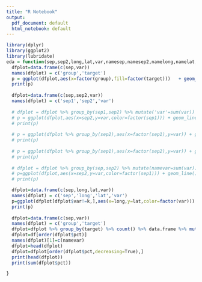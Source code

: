 ```yaml
---
title: "R Notebook"
output:
  pdf_document: default
  html_notebook: default
---
```



```r
library(dplyr)
library(ggplot2)
library(lubridate)
eda = function(sep,sep2,long,lat,var,namesep,namesep2,namelong,namelat,namevar,k) {
  dfplot=data.frame(c(sep,var))
  names(dfplot) = c('group','target')
  p = ggplot(dfplot,aes(x=factor(group),fill=factor(target)))   + geom_histogram(stat='count')  +xlab(namesep)   + guides(fill=guide_legend(title=namevar))
  print(p)
  
  dfplot=data.frame(c(sep,sep2,var))
  names(dfplot) = c('sep1','sep2','var')
  
  # dfplot = dfplot %>% group_by(sep1,sep2) %>% mutate('var'=sum(var)) %>% unique %>% date.frame
  # p = ggplot(dfplot,aes(x=sep2,y=var,color=factor(sep1))) + geom_line()
  # print(p)
  
  # p = ggplot(dfplot %>% group_by(sep2),aes(x=factor(sep1),y=var)) + geom_boxplot() + xlab(namesep2) + ylab(varname)
  # print(p)
  
  # p = ggplot(dfplot %>% group_by(sep1),aes(x=factor(sep2),y=var)) + geom_boxplot() + xlab(namesep2) + ylab(varname)
  # print(p) 
  
  # dfplot = dfplot %>% group_by(sep,sep2) %>% mutate(namevar=sum(var)) %>% data.frame()
  # p=ggplot(dfplot,aes(x=sep2,y=var,color=factor(sep1))) + geom_line() + xlab(namesep2) + ylab(varname)
  # print(p)

  dfplot=data.frame(c(sep,long,lat,var))
  names(dfplot) = c('sep','long','lat','var')
  p=ggplot(dfplot[dfplot$var!=k,],aes(x=long,y=lat,color=factor(var))) + geom_point()
  print(p) 
  
  dfplot=data.frame(c(sep,var))
  names(dfplot) = c('group','target') 
  dfplot=dfplot %>% group_by(target) %>% count() %>% data.frame %>% mutate(pct=n/dim(df)[1]) %>% data.frame
  dfplot=df[order(dfplot$pct)]
  names(dfplot)[1]=c(namevar)
  dfplot=head(dfplot)
  dfplot=dfplot[order(dfplot$pct,decreasing=True),]
  print(head(dfplot))
  print(sum(dfplot$pct))

}
```

